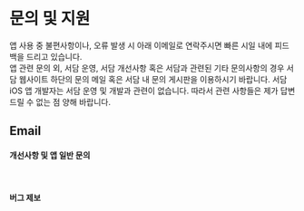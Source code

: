 # 문의 및 지원

앱 사용 중 불편사항이나, 오류 발생 시 아래 이메일로 연락주시면 빠른 시일 내에 피드백을 드리고 있습니다.
<br/>
앱 관련 문의 외, 서담 운영, 서담 개선사항 혹은 서담과 관련된 기타 문의사항의 경우 서담 웹사이트 하단의 문의 메일 혹은 서담 내 문의 게시판을 이용하시기 바랍니다.
서담 iOS 앱 개발자는 서담 운영 및 개발과 관련이 없습니다. 따라서 관련 사항들은 제가 답변드릴 수 없는 점 양해 바랍니다.

## Email
#### 개선사항 및 앱 일반 문의
<br/>
<CompactEmailLink 
    email="support@inheritas.dev" 
    label="support@inheritas.dev"
/>

#### 버그 제보
<br/>
<CompactEmailLink 
    email="bug_report@inheritas.dev" 
    label="bug_report@inheritas.dev"
/>